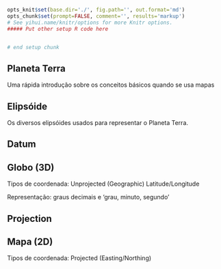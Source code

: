 ```r
opts_knit$set(base.dir='./', fig.path='', out.format='md')
opts_chunk$set(prompt=FALSE, comment='', results='markup')
# See yihui.name/knitr/options for more Knitr options.
##### Put other setup R code here


# end setup chunk
```

## Planeta Terra

Uma rápida introdução sobre os conceitos básicos quando se usa mapas

## Elipsóide

Os diversos elipsóides usados para representar o Planeta Terra.

## Datum

## Globo (3D)

Tipos de coordenada: Unprojected (Geographic) Latitude/Longitude

Representação: graus decimais e 'grau, minuto, segundo'

## Projection

## Mapa (2D)

Tipos de coordenada: Projected (Easting/Northing)
